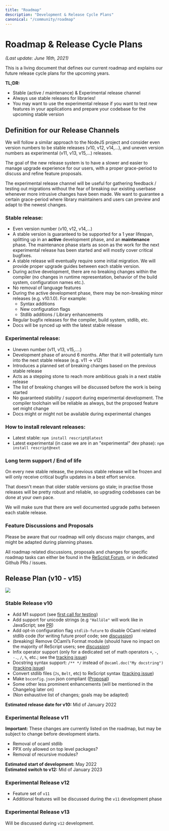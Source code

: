 ```yaml
---
title: "Roadmap"
description: "Development & Release Cycle Plans"
canonical: "/community/roadmap"
---
```



# Roadmap & Release Cycle Plans

*(Last update: June 16th, 2021)*

This is a living document that defines our current roadmap and explains our future release cycle plans for the upcoming years.

**TL;DR:**

- Stable (active / maintenance) & Experimental release channel
- Always use stable releases for libraries!
- You may want to use the experimental release if you want to test new features in your applications and prepare your codebase for the upcoming stable version

## Definition for our Release Channels

We will follow a similar approach to the NodeJS project and consider even version numbers to be stable releases (v10, v12, v14,...), and uneven version numbers as experimental (v11, v13, v15,...) releases.

The goal of the new release system is to have a slower and easier to manage upgrade experience for our users, with a proper grace-period to discuss and refine feature proposals.

The experimental release channel will be useful for gathering feedback / testing out migrations without the fear of breaking our existing userbase whenever more intrusive changes have been made. We want to guarantee a certain grace-period where library maintainers and users can preview and adapt to the newest changes.

### Stable release:

- Even version number (v10, v12, v14,...)
- A stable version is guaranteed to be supported for a 1 year lifespan, splitting up in an **active** development phase, and an **maintenance** phase. The maintenance phase starts as soon as the work for the next experimental release has been started and will mostly cover critical bugfixes.
- A stable release will eventually require some initial migration. We will provide proper upgrade guides between each stable version.
- During active development, there are no breaking changes within the compiler (no changes in runtime representation, behavior of the build system, configuration names etc.). 
- No removal of language features
- During the active development phase, there may be non-breaking minor releases (e.g. v10.1.0). For example:
  - Syntax additions
  - New configuration flags
  - Stdlib additions / Library enhancements
- Regular bugfix releases for the compiler, build system, stdlib, etc.
- Docs will be synced up with the latest stable release

### Experimental release:

- Uneven number (v11, v13, v15,....)
- Development phase of around 6 months. After that it will potentially turn into the next stable release (e.g. v11 -> v12)
- Introduces a planned set of breaking changes based on the previous stable release
- Acts as a stepping stone to reach more ambitious goals in a next stable release
- The list of breaking changes will be discussed before the work is being started
- No guaranteed stability / support during experimental development. The compiler toolchain will be reliable as always, but the proposed feature set might change
- Docs might or might not be available during experimental changes

### How to install relevant releases:

- Latest stable: `npm install rescript@latest`
- Latest experimental (in case we are in an "experimental" dev phase): `npm install rescript@next`


### Long term support / End of life

On every new stable release, the previous stable release will be frozen and will only receive critical bugfix updates in a best effort service.

That doesn't mean that older stable versions go stale; in practise those releases will be pretty robust and reliable, so upgrading codebases can be done at your own pace.

We will make sure that there are well documented upgrade paths between each stable release.


### Feature Discussions and Proposals

Please be aware that our roadmap will only discuss major changes, and might be adapted during planning phases.

All roadmap related discussions, proposals and changes for specific roadmap tasks can either be found in the [ReScript Forum](https://forum.rescript-lang.org), or in dedicated Github PRs / issues.

## Release Plan (v10 - v15)

<Image withShadow={false} src="/static/img/roadmap_2021.jpg" caption="Release cycle for the upcoming versions"/>

### Stable Release v10

- Add M1 support (see [first call for testing](https://forum.rescript-lang.org/t/rescript-m1-native-binares-call-for-testing/1797))
- Add support for unicode strings (e.g `"Hallöle"` will work like in JavaScript; see [PR](https://github.com/rescript-lang/syntax/pull/433))
- Add opt-in configuration flag `stdlib-future` to disable OCaml related stdlib code (for writing future proof code; see [discussion](https://forum.rescript-lang.org/t/roles-for-belt-js-and-pervasives-in-rescript/1683))
- (breaking) Remove OCaml’s Format module (should have no impact on the majority of ReScript users; see [discussion](https://forum.rescript-lang.org/t/what-stable-type-system-features-we-are-going-to-preserve-from-ocaml/1251))
- Infix operator support (only for a dedicated set of math operators `+`, `-`, `-.`, `/`, `%`, etc.; see the [tracking issue](https://github.com/rescript-lang/syntax/issues/440))
- Docstring syntax support: `/** */` instead of `@ocaml.doc("My docstring")` ([tracking issue](https://github.com/rescript-lang/syntax/issues/439))
- Convert stdlib files (`Js`, `Belt`, etc) to ReScript syntax ([tracking issue](https://github.com/rescript-lang/rescript-compiler/issues/4872))
- Make `bsconfig.json` json compliant ([Proposal](https://forum.rescript-lang.org/t/proposed-changes-make-bsconfig-json-standard-compilant/1859))
- Some other less prominent enhancements (will be mentioned in the Changelog later on)
- (Non exhaustive list of changes; goals may be adapted)

**Estimated release date for v10:** Mid of January 2022

### Experimental Release v11

**Important:** These changes are currently listed on the roadmap, but may be subject to change before development starts.

- Removal of ocaml stdlib
- PPX only allowed on top level packages?
- Removal of recursive modules?

**Estimated start of development:** May 2022<br/>
**Estimated switch to v12:** Mid of January 2023

### Experimental Release v12

- Feature set of `v11`
- Additional features will be discussed during the `v11` development phase

### Experimental Release v13

Will be discussed during `v12` development.
